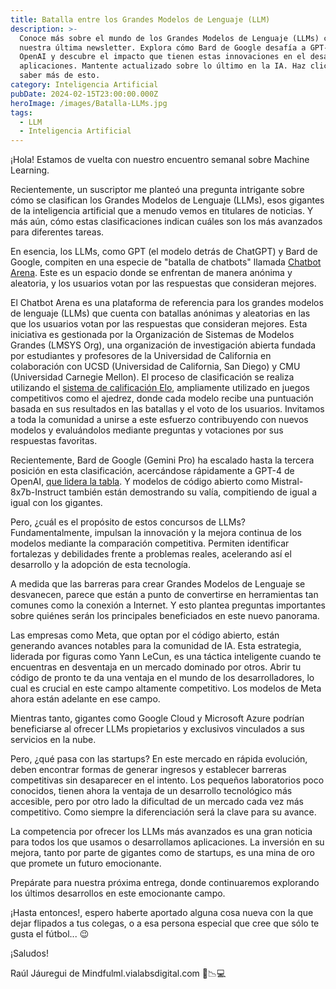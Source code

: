 ```yaml
---
title: Batalla entre los Grandes Modelos de Lenguaje (LLM)
description: >-
  Conoce más sobre el mundo de los Grandes Modelos de Lenguaje (LLMs) con
  nuestra última newsletter. Explora cómo Bard de Google desafía a GPT-4 de
  OpenAI y descubre el impacto que tienen estas innovaciones en el desarrollo de
  aplicaciones. Mantente actualizado sobre lo último en la IA. Haz click para
  saber más de esto.
category: Inteligencia Artificial
pubDate: 2024-02-15T23:00:00.000Z
heroImage: /images/Batalla-LLMs.jpg
tags:
  - LLM
  - Inteligencia Artificial
---
```


¡Hola! Estamos de vuelta con nuestro encuentro semanal sobre Machine Learning.

Recientemente, un suscriptor me planteó una pregunta intrigante sobre cómo se clasifican los Grandes Modelos de Lenguaje (LLMs), esos gigantes de la inteligencia artificial que a menudo vemos en titulares de noticias. Y más aún, cómo estas clasificaciones indican cuáles son los más avanzados para diferentes tareas.

En esencia, los LLMs, como GPT (el modelo detrás de ChatGPT) y Bard de Google, compiten en una especie de "batalla de chatbots" llamada [Chatbot Arena](https://lmsys.org/blog/2023-05-03-arena/ "Chatbot Arena"). Este es un espacio donde se enfrentan de manera anónima y aleatoria, y los usuarios votan por las respuestas que consideran mejores.

El Chatbot Arena es una plataforma de referencia para los grandes modelos de lenguaje (LLMs) que cuenta con batallas anónimas y aleatorias en las que los usuarios votan por las respuestas que consideran mejores. Esta iniciativa es gestionada por la Organización de Sistemas de Modelos Grandes (LMSYS Org), una organización de investigación abierta fundada por estudiantes y profesores de la Universidad de California en colaboración con UCSD (Universidad de California, San Diego) y CMU (Universidad Carnegie Mellon). El proceso de clasificación se realiza utilizando el [sistema de calificación Elo](https://es.wikipedia.org/wiki/Sistema_de_puntuaci%C3%B3n_Elo "Elo"), ampliamente utilizado en juegos competitivos como el ajedrez, donde cada modelo recibe una puntuación basada en sus resultados en las batallas y el voto de los usuarios. Invitamos a toda la comunidad a unirse a este esfuerzo contribuyendo con nuevos modelos y evaluándolos mediante preguntas y votaciones por sus respuestas favoritas.

Recientemente, Bard de Google (Gemini Pro) ha escalado hasta la tercera posición en esta clasificación, acercándose rápidamente a GPT-4 de OpenAI, [que lidera la tabla](https://huggingface.co/spaces/lmsys/chatbot-arena-leaderboard?utm_campaign=The+Batch\&utm_medium=email&_hsmi=293208337&_hsenc=p2ANqtz-_WHycIT9HTykZzpHS9dxfhKkYcL7ov28eMBfNheGnmF_MdA50ulXmGej9er7WAPwyfLKX4zNB2eJZYcHeGZd8jCmb8VA\&utm_content=293208223\&utm_source=hs_email "Arena Elo"). Y modelos de código abierto como Mistral-8x7b-Instruct también están demostrando su valía, compitiendo de igual a igual con los gigantes.

Pero, ¿cuál es el propósito de estos concursos de LLMs? Fundamentalmente, impulsan la innovación y la mejora continua de los modelos mediante la comparación competitiva. Permiten identificar fortalezas y debilidades frente a problemas reales, acelerando así el desarrollo y la adopción de esta tecnología.

A medida que las barreras para crear Grandes Modelos de Lenguaje se desvanecen, parece que están a punto de convertirse en herramientas tan comunes como la conexión a Internet. Y esto plantea preguntas importantes sobre quiénes serán los principales beneficiados en este nuevo panorama.

Las empresas como Meta, que optan por el código abierto, están generando avances notables para la comunidad de IA. Esta estrategia, liderada por figuras como Yann LeCun, es una táctica inteligente cuando te encuentras en desventaja en un mercado dominado por otros. Abrir tu código de pronto te da una ventaja en el mundo de los desarrolladores, lo cual es crucial en este campo altamente competitivo. Los modelos de Meta ahora están adelante en ese campo.

Mientras tanto, gigantes como Google Cloud y Microsoft Azure podrían beneficiarse al ofrecer LLMs propietarios y exclusivos vinculados a sus servicios en la nube.

Pero, ¿qué pasa con las startups? En este mercado en rápida evolución, deben encontrar formas de generar ingresos y establecer barreras competitivas sin desaparecer en el intento. Los pequeños laboratorios poco conocidos, tienen ahora la ventaja de un desarrollo tecnológico más accesible, pero por otro lado la dificultad de un mercado cada vez más competitivo. Como siempre la diferenciación será la clave para su avance.

La competencia por ofrecer los LLMs más avanzados es una gran noticia para todos los que usamos o desarrollamos aplicaciones. La inversión en su mejora, tanto por parte de gigantes como de startups, es una mina de oro que promete un futuro emocionante.

Prepárate para nuestra próxima entrega, donde continuaremos explorando los últimos desarrollos en este emocionante campo.

¡Hasta entonces!, espero haberte aportado alguna cosa nueva con la que dejar flipados a tus colegas, o a esa persona especial que cree que sólo te gusta el fútbol... 😉

¡Saludos!

Raúl Jáuregui de Mindfulml.vialabsdigital.com 🌟📉💻
